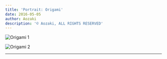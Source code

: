 ```yaml
---
title: 'Portrait: Origami'
date: 2016-05-05
author: Aozaki
description: '© Aozaki, ALL RIGHTS RESERVED'
---
```



![Origami 1](../../public/images/portfolio/20160505_0001.jpg)

![Origami 2](../../public/images/portfolio/20160505_0002.jpg)

<Repost Date="2016" />

---

<BackPhoto Name="origami" />
